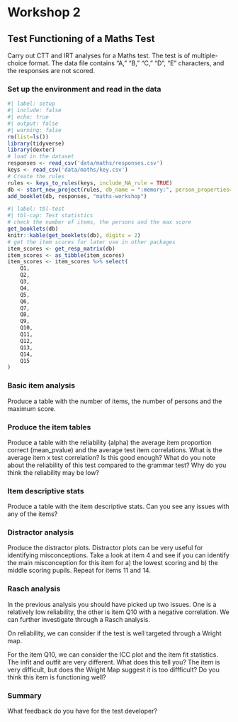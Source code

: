 # Workshop 2

## Test Functioning of a Maths Test

Carry out CTT and IRT analyses for a Maths test. The test is of multiple-choice format. The data file contains “A,” “B,” “C,” “D”, "E" characters, and the responses are not scored.

### Set up the environment and read in the data

```r
#| label: setup
#| include: false
#| echo: true
#| output: false
#| warning: false
rm(list=ls())
library(tidyverse)
library(dexter)
# load in the dataset
responses <- read_csv('data/maths/responses.csv')
keys <- read_csv('data/maths/key.csv')
# Create the rules
rules <- keys_to_rules(keys, include_NA_rule = TRUE)
db <- start_new_project(rules, db_name = ":memory:", person_properties=list(gender=""))
add_booklet(db, responses, "maths-workshop") 
```
```r
#| label: tbl-test
#| tbl-cap: Test statistics
# check the number of items, the persons and the max score
get_booklets(db)
knitr::kable(get_booklets(db), digits = 2)
# get the item scores for later use in other packages
item_scores <- get_resp_matrix(db)
item_scores <- as_tibble(item_scores)
item_scores <- item_scores %>% select(
    Q1,
    Q2,
    Q3,
    Q4,
    Q5,
    Q6,
    Q7,
    Q8,
    Q9,
    Q10,
    Q11,
    Q12,
    Q13,
    Q14,
    Q15
)
```

### Basic item analysis

Produce a table with the number of items, the number of persons and the maximum score.

### Produce the item tables

Produce a table with the reliability (alpha) the average item proportion correct (mean_pvalue) and the average test item correlations.
What is the average item x test correlation? Is this good enough?
What do you note about the reliability of this test compared to the grammar test? Why do you think the reliability may be low?

### Item descriptive stats

Produce a table with the item descriptive stats. Can you see any issues with any of the items?

### Distractor analysis

Produce the distractor plots. Distractor plots can be very useful for identifying misconceptions. Take a look at item 4 and see if you can identify the main misconception for this item for a) the lowest scoring and b) the middle scoring pupils. Repeat for items 11 and 14.

### Rasch analysis
In the previous analysis you should have picked up two issues. One is a relatively low reliability, the other is item Q10 with a negative correlation. We can further investigate through a Rasch analysis.

On reliability, we can consider if the test is well targeted through a Wright map.

For the item Q10, we can consider the ICC plot and the item fit statistics. The infit and outfit are very different. What does this tell you? The item is very difficult, but does the Wright Map suggest it is too diffficult? Do you think this item is functioning well?

### Summary
What feedback do you have for the test developer?